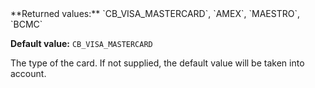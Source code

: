 <ResponseField name="CardType" type="string">
**Returned values:** `CB_VISA_MASTERCARD`, `AMEX`, `MAESTRO`, `BCMC`

**Default value:** `CB_VISA_MASTERCARD`  
  
The type of the card. If not supplied, the default value will be taken into account.  
</ResponseField>